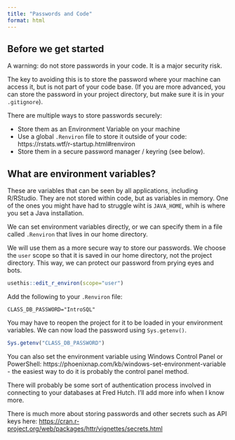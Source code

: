 ```yaml
---
title: "Passwords and Code"
format: html
---
```


## Before we get started

A warning: do not store passwords in your code. It is a major security risk.

The key to avoiding this is to store the password where your machine can access it, but is not part of your code base. (If you are more advanced, you can store the password in your project directory, but make sure it is in your `.gitignore`).

There are multiple ways to store passwords securely:

- Store them as an Environment Variable on your machine
- Use a global `.Renviron` file to store it outside of your code: https://rstats.wtf/r-startup.html#renviron
- Store them in a secure password manager / keyring (see below).

## What are environment variables?

These are variables that can be seen by all applications, including R/RStudio. They are not stored within code, but as variables in memory. One of the ones you might have had to struggle wiht is `JAVA_HOME`, whih is where you set a Java installation.

We can set environment variables directly, or we can specify them in a file called `.Renviron` that lives in our home directory. 

We will use them as a more secure way to store our passwords. We choose the `user` scope so that it is saved in our home directory, not the project directory. This way, we can protect our password from prying eyes and bots.

```r
usethis::edit_r_environ(scope="user")
```

Add the following to your `.Renviron` file:

```
CLASS_DB_PASSWORD="IntroSQL"
```

You may have to reopen the project for it to be loaded in your environment variables. We can now load the password using `Sys.getenv()`.

```r
Sys.getenv("CLASS_DB_PASSWORD")
```

You can also set the environment variable using Windows Control Panel or PowerShell: https://phoenixnap.com/kb/windows-set-environment-variable - the easiest way to do it is probably the control panel method.

There will probably be some sort of authentication process involved in connecting to your databases at Fred Hutch. I'll add more info when I know more.

There is much more about storing passwords and other secrets such as API keys here: <https://cran.r-project.org/web/packages/httr/vignettes/secrets.html>
